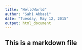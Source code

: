 ```yaml
---
title: "HelloWorld"
author: "Sahi Abbasi"
date: "Tuesday, May 12, 2015"
output: html_document
---
```


## This is a markdown file
